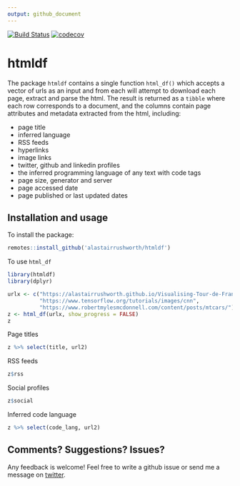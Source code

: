 ```yaml
---
output: github_document
---
```


[![Build Status](https://travis-ci.org/alastairrushworth/htmldf.svg?branch=master)](https://travis-ci.org/alastairrushworth/htmldf)
[![codecov](https://codecov.io/gh/alastairrushworth/htmldf/branch/master/graph/badge.svg)](https://codecov.io/gh/alastairrushworth/htmldf)


# htmldf

The package `htmldf` contains a single function `html_df()` which accepts a vector of urls as an input and from each will attempt to download each page, extract and parse the html.  The result is returned as a `tibble` where each row corresponds to a document, and the columns contain page attributes and metadata extracted from the html, including:

+ page title
+ inferred language
+ RSS feeds
+ hyperlinks
+ image links
+ twitter, github and linkedin profiles
+ the inferred programming language of any text with code tags
+ page size, generator and server
+ page accessed date
+ page published or last updated dates


Installation and usage
---  

To install the package:

```r
remotes::install_github('alastairrushworth/htmldf')
```

To use `html_df`
```r
library(htmldf)
library(dplyr)

urlx <- c("https://alastairrushworth.github.io/Visualising-Tour-de-France-data-in-R/",
          "https://www.tensorflow.org/tutorials/images/cnn", 
          "https://www.robertmylesmcdonnell.com/content/posts/mtcars/")
z <- html_df(urlx, show_progress = FALSE)
z
```

Page titles
```r
z %>% select(title, url2)
```

RSS feeds
```r
z$rss
```

Social profiles
```r
z$social
```

Inferred code language
```r
z %>% select(code_lang, url2)
```


Comments? Suggestions? Issues?
---  

Any feedback is welcome! Feel free to write a github issue or send me a message on [twitter](https://twitter.com/rushworth_a).




